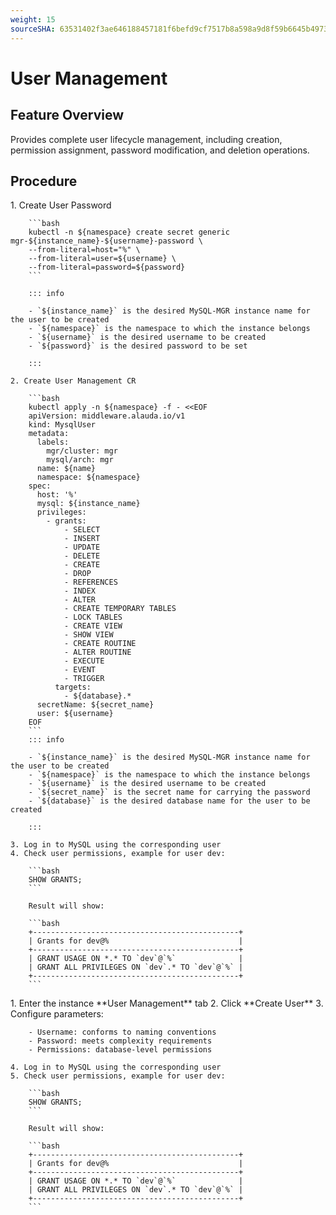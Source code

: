 ```yaml
---
weight: 15
sourceSHA: 63531402f3ae646188457181f6befd9cf7517b8a598a9d8f59b6645b497315be
---
```


# User Management

## Feature Overview

Provides complete user lifecycle management, including creation, permission assignment, password modification, and deletion operations.

## Procedure

<Tabs>
  <Tab label="CLI">
    1. Create User Password

        ```bash
        kubectl -n ${namespace} create secret generic mgr-${instance_name}-${username}-password \
        --from-literal=host="%" \
        --from-literal=user=${username} \
        --from-literal=password=${password}
        ```

        ::: info

        - `${instance_name}` is the desired MySQL-MGR instance name for the user to be created
        - `${namespace}` is the namespace to which the instance belongs
        - `${username}` is the desired username to be created
        - `${password}` is the desired password to be set

        :::

    2. Create User Management CR

        ```bash
        kubectl apply -n ${namespace} -f - <<EOF
        apiVersion: middleware.alauda.io/v1
        kind: MysqlUser
        metadata:
          labels:
            mgr/cluster: mgr
            mysql/arch: mgr
          name: ${name}
          namespace: ${namespace}
        spec:
          host: '%'
          mysql: ${instance_name}
          privileges:
            - grants:
                - SELECT
                - INSERT
                - UPDATE
                - DELETE
                - CREATE
                - DROP
                - REFERENCES
                - INDEX
                - ALTER
                - CREATE TEMPORARY TABLES
                - LOCK TABLES
                - CREATE VIEW
                - SHOW VIEW
                - CREATE ROUTINE
                - ALTER ROUTINE
                - EXECUTE
                - EVENT
                - TRIGGER
              targets:
                - ${database}.*
          secretName: ${secret_name}
          user: ${username}
        EOF
        ```
        ::: info

        - `${instance_name}` is the desired MySQL-MGR instance name for the user to be created
        - `${namespace}` is the namespace to which the instance belongs
        - `${username}` is the desired username to be created
        - `${secret_name}` is the secret name for carrying the password
        - `${database}` is the desired database name for the user to be created

        :::

    3. Log in to MySQL using the corresponding user
    4. Check user permissions, example for user dev:

        ```bash
        SHOW GRANTS;
        ```

        Result will show:

        ```bash
        +----------------------------------------------+
        | Grants for dev@%                             |
        +----------------------------------------------+
        | GRANT USAGE ON *.* TO `dev`@`%`              |
        | GRANT ALL PRIVILEGES ON `dev`.* TO `dev`@`%` |
        +----------------------------------------------+
        ```
  </Tab>

  <Tab label="Web Console">
    1. Enter the instance **User Management** tab
    2. Click **Create User**
    3. Configure parameters:

        - Username: conforms to naming conventions
        - Password: meets complexity requirements
        - Permissions: database-level permissions

    4. Log in to MySQL using the corresponding user
    5. Check user permissions, example for user dev:

        ```bash
        SHOW GRANTS;
        ```

        Result will show:

        ```bash
        +----------------------------------------------+
        | Grants for dev@%                             |
        +----------------------------------------------+
        | GRANT USAGE ON *.* TO `dev`@`%`              |
        | GRANT ALL PRIVILEGES ON `dev`.* TO `dev`@`%` |
        +----------------------------------------------+
        ```
  </Tab>
</Tabs>
